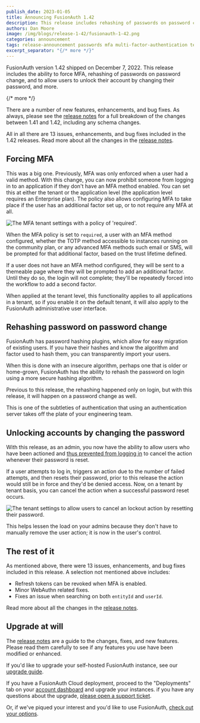 ```yaml
---
publish_date: 2023-01-05
title: Announcing FusionAuth 1.42
description: This release includes rehashing of passwords on password change, force MFA, and allow users to unlock their account by changing their password, and more.
authors: Dan Moore
image: /img/blogs/release-1-42/fusionauth-1-42.png
categories: announcement
tags: release-announcement passwords mfa multi-factor-authentication tenants
excerpt_separator: "{/* more */}"
---
```


FusionAuth version 1.42 shipped on December 7, 2022. This release includes the ability to force MFA, rehashing of passwords on password change, and to allow users to unlock their account by changing their password, and more.

{/* more */}

There are a number of new features, enhancements, and bug fixes. As always, please see the [release notes](/docs/v1/tech/release-notes#version-1-42-0) for a full breakdown of the changes between 1.41 and 1.42, including any schema changes.

All in all there are 13 issues, enhancements, and bug fixes included in the 1.42 releases. Read more about all the changes in the [release notes](/docs/v1/tech/release-notes#version-1-42-0).

## Forcing MFA

This was a big one. Previously, MFA was only enforced when a user had a valid method. With this change, you can now prohibit someone from logging in to an application if they don't have an MFA method enabled. You can set this at either the tenant or the application level (the application level requires an Enterprise plan). The policy also allows configuring MFA to take place if the user has an additional factor set up, or to not require any MFA at all.

![The MFA tenant settings with a policy of 'required'.](/img/blogs/release-1-42/enable-forced-mfa.png)

When the MFA policy is set to `required`, a user with an MFA method configured, whether the TOTP method accessible to instances running on the community plan, or any advanced MFA methods such email or SMS, will be prompted for that additional factor, based on the trust lifetime defined.

If a user does not have an MFA method configured, they will be sent to a themeable page where they will be prompted to add an additional factor. Until they do so, the login will not complete; they'll be repeatedly forced into the workflow to add a second factor.

When applied at the tenant level, this functionality applies to all applications in a tenant, so if you enable it on the default tenant, it will also apply to the FusionAuth administrative user interface.

## Rehashing password on password change

FusionAuth has password hashing plugins, which allow for easy migration of existing users. If you have their hashes and know the algorithm and factor used to hash them, you can transparently import your users. 

When this is done with an insecure algorithm, perhaps one that is older or home-grown, FusionAuth has the ability to rehash the password on login using a more secure hashing algorithm.

Previous to this release, the rehashing happened only on login, but with this release, it will happen on a password change as well.

This is one of the subtleties of authentication that using an authentication server takes off the plate of your engineering team.

## Unlocking accounts by changing the password

With this release, as an admin, you now have the ability to allow users who have been actioned and [thus prevented from logging in](/docs/v1/tech/tutorials/gating/setting-up-user-account-lockout) to cancel the action whenever their password is reset.

If a user attempts to log in, triggers an action due to the number of failed attempts, and then resets their password, prior to this release the action would still be in force and they'd be denied access. Now, on a tenant by tenant basis, you can cancel the action when a successful password reset occurs.

![The tenant settings to allow users to cancel an lockout action by resetting their password.](/img/blogs/release-1-42/account-lock-tenant-settings.png)

This helps lessen the load on your admins because they don't have to manually remove the user action; it is now in the user's control.

## The rest of it

As mentioned above, there were 13 issues, enhancements, and bug fixes included in this release. A selection not mentioned above includes:

* Refresh tokens can be revoked when MFA is enabled.
* Minor WebAuthn related fixes.
* Fixes an issue when searching on both `entityId` and `userId`.

Read more about all the changes in the [release notes](/docs/v1/tech/release-notes#version-1-42-0).

## Upgrade at will

The [release notes](/docs/v1/tech/release-notes#version-1-42-0) are a guide to the changes, fixes, and new features. Please read them carefully to see if any features you use have been modified or enhanced.

If you'd like to upgrade your self-hosted FusionAuth instance, see our [upgrade guide](/docs/v1/tech/admin-guide/upgrade). 

If you have a FusionAuth Cloud deployment, proceed to the "Deployments" tab on your [account dashboard](https://account.fusionauth.io/account/deployment/) and upgrade your instances. if you have any questions about the upgrade, [please open a support ticket](https://account.fusionauth.io/account/support/).

Or, if we've piqued your interest and you'd like to use FusionAuth, [check out your options](/pricing).
